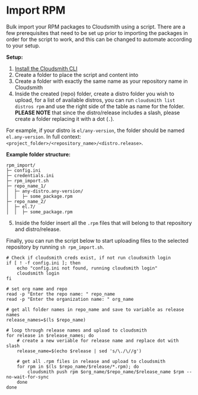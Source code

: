 # Import RPM

Bulk import your RPM packages to Cloudsmith using a script. There are a few prerequisites that need to be set up prior to importing the packages in order for the script to work, and this can be changed to automate according to your setup.

**Setup:**

1. [Install the Cloudsmith CLI ](/developer-tools/cli#installation)
2. Create a folder to place the script and content into
3. Create a folder with exactly the same name as your repository name in Cloudsmith
4. Inside the created (repo) folder, create a distro folder you wish to upload, for a list of available distros, you can run `cloudsmith list distros rpm` and use the right side of the table as name for the folder. **PLEASE NOTE** that since the distro/release includes a slash, please create a folder replacing it with a dot (`.`). 

For example, if your distro is `el/any-version`, the folder should be named `el.any-version`. In full context: `<project_folder>/<repository_name>/<distro.release>`.

**Example folder structure:**

```text
rpm_import/
├─ config.ini
├─ credentials.ini
├─ rpm_import.sh
├─ repo_name_1/
│  ├─ any-distro.any-version/
│  │  ├─ some_package.rpm
├─ repo_name_2/
│  ├─ el.7/
│  │  ├─ some_package.rpm
```

5. Inside the folder insert all the `.rpm` files that will belong to that repository and distro/release. 

Finally, you can run the script below to start uploading files to the selected repository by running `sh rpm_import.sh`.

```shell rpm_import.sh
# Check if cloudsmith creds exist, if not run cloudsmith login
if [ ! -f config.ini ]; then
    echo "config.ini not found, running cloudsmith login"
    cloudsmith login
fi

# set org name and repo
read -p "Enter the repo name: " repo_name
read -p "Enter the organization name: " org_name

# get all folder names in repo_name and save to variable as release names
release_names=$(ls $repo_name)

# loop through release names and upload to cloudsmith
for release in $release_names; do
    # create a new veriable for release name and replace dot with slash
    release_name=$(echo $release | sed 's/\./\//g')
    
    # get all .rpm files in release and upload to cloudsmith
    for rpm in $(ls $repo_name/$release/*.rpm); do
        cloudsmith push rpm $org_name/$repo_name/$release_name $rpm --no-wait-for-sync
    done
done
```
